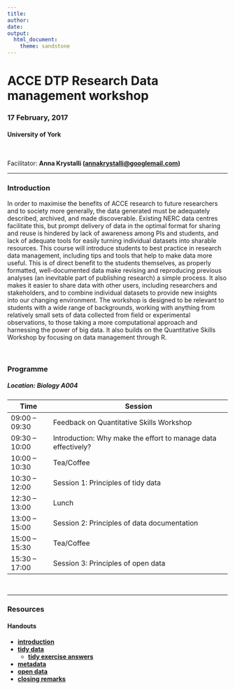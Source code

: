 ```yaml
---
title: 
author: 
date: 
output: 
  html_document:
    theme: sandstone
---
```


# **ACCE DTP Research Data management workshop**

### **17 February, 2017**

#### **University of York**

<br>

Facilitator: **Anna Krystalli (<annakrystalli@googlemail.com>)**

***


### Introduction


In order to maximise the benefits of ACCE research to future researchers and to society more generally, the data generated must be adequately described, archived, and made discoverable. Existing NERC data centres facilitate this, but prompt delivery of data in the optimal format for sharing and reuse is hindered by lack of awareness among PIs and students, and lack of adequate tools for easily turning individual datasets into sharable resources. This course will introduce students to best practice in research data management, including tips and tools that help to make data more useful. This is of direct benefit to the students themselves, as properly formatted, well-documented data make revising and reproducing previous analyses (an inevitable part of publishing research) a simple process. It also makes it easier to share data with other users, including researchers and stakeholders, and to combine individual datasets to provide new insights into our changing environment. The workshop is designed to be relevant to students with a wide range of backgrounds, working with anything from relatively small sets of data collected from field or experimental observations, to those taking a more computational approach and harnessing the power of big data. It also builds on the Quantitative Skills Workshop by focusing on data management through R.

<br>

### Programme

##### Location: Biology A004

| Time          | Session                                                       |
|---------------|---------------------------------------------------------------|
| 09:00 – 09:30 | Feedback on Quantitative Skills Workshop                      |
| 09:30 – 10:00 | Introduction: Why make the effort to manage data effectively? |
| 10:00 – 10:30 | Tea/Coffee                                                    |
| 10:30 – 12:00 | Session 1: Principles of tidy data                            |
| 12:30 – 13:00 | Lunch                                                         |
| 13:00 – 15:00 | Session 2: Principles of data documentation                   |
| 15:00 – 15:30 | Tea/Coffee                                                    |
| 15:30 – 17:00 | Session 3: Principles of open data                            |


<br>

***

### Resources

#### Handouts

- [**introduction**](https://annakrystalli.github.io/ACCE_RDM/docs/RDM_intro.html)
- [**tidy data**](https://annakrystalli.github.io/ACCE_RDM/docs/tidy_data.html)
    - [**tidy exercise answers**](https://annakrystalli.github.io/ACCE_RDM/docs/exercises.html)
- [**metadata**](https://annakrystalli.github.io/ACCE_RDM/docs/metadata.html)
- [**open data**](https://annakrystalli.github.io/ACCE_RDM/docs/ROpenSci.html)
- [**closing remarks**](https://annakrystalli.github.io/ACCE_RDM/docs/ROpenSci.html)
